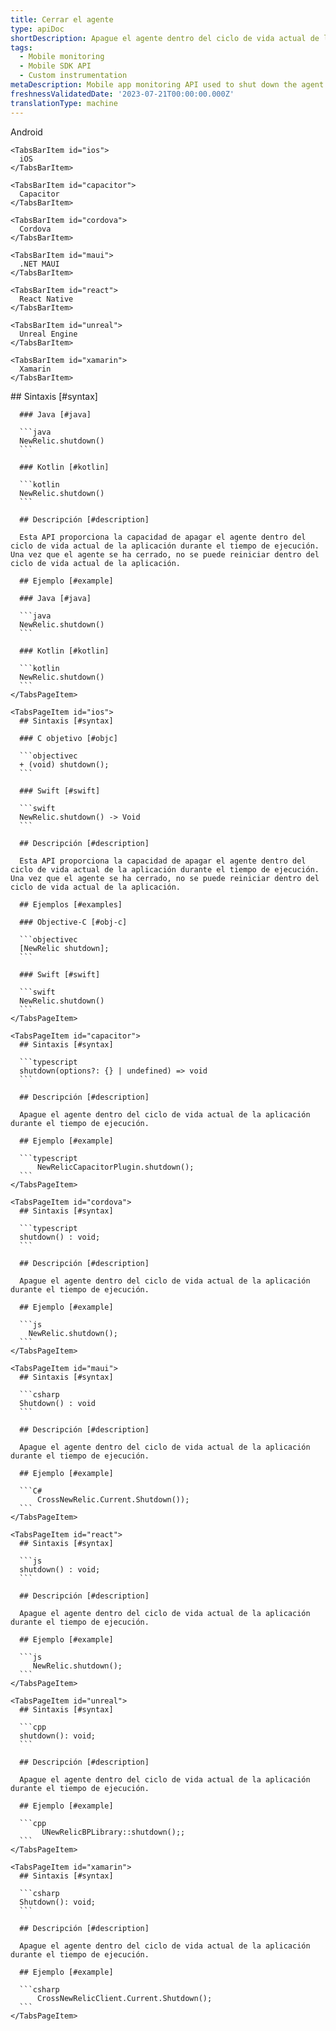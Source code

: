 ```yaml
---
title: Cerrar el agente
type: apiDoc
shortDescription: Apague el agente dentro del ciclo de vida actual de la aplicación durante el tiempo de ejecución.
tags:
  - Mobile monitoring
  - Mobile SDK API
  - Custom instrumentation
metaDescription: Mobile app monitoring API used to shut down the agent within the current application lifecycle during runtime.
freshnessValidatedDate: '2023-07-21T00:00:00.000Z'
translationType: machine
---
```


<Tabs>
  <TabsBar>
    <TabsBarItem id="android">
      Android
    </TabsBarItem>

    <TabsBarItem id="ios">
      iOS
    </TabsBarItem>

    <TabsBarItem id="capacitor">
      Capacitor
    </TabsBarItem>

    <TabsBarItem id="cordova">
      Cordova
    </TabsBarItem>

    <TabsBarItem id="maui">
      .NET MAUI
    </TabsBarItem>

    <TabsBarItem id="react">
      React Native
    </TabsBarItem>

    <TabsBarItem id="unreal">
      Unreal Engine
    </TabsBarItem>

    <TabsBarItem id="xamarin">
      Xamarin
    </TabsBarItem>
  </TabsBar>

  <TabsPages>
    <TabsPageItem id="android">
      ## Sintaxis [#syntax]

      ### Java [#java]

      ```java
      NewRelic.shutdown()
      ```

      ### Kotlin [#kotlin]

      ```kotlin
      NewRelic.shutdown()
      ```

      ## Descripción [#description]

      Esta API proporciona la capacidad de apagar el agente dentro del ciclo de vida actual de la aplicación durante el tiempo de ejecución. Una vez que el agente se ha cerrado, no se puede reiniciar dentro del ciclo de vida actual de la aplicación.

      ## Ejemplo [#example]

      ### Java [#java]

      ```java
      NewRelic.shutdown()
      ```

      ### Kotlin [#kotlin]

      ```kotlin
      NewRelic.shutdown()
      ```
    </TabsPageItem>

    <TabsPageItem id="ios">
      ## Sintaxis [#syntax]

      ### C objetivo [#objc]

      ```objectivec
      + (void) shutdown();
      ```

      ### Swift [#swift]

      ```swift
      NewRelic.shutdown() -> Void
      ```

      ## Descripción [#description]

      Esta API proporciona la capacidad de apagar el agente dentro del ciclo de vida actual de la aplicación durante el tiempo de ejecución. Una vez que el agente se ha cerrado, no se puede reiniciar dentro del ciclo de vida actual de la aplicación.

      ## Ejemplos [#examples]

      ### Objective-C [#obj-c]

      ```objectivec
      [NewRelic shutdown];
      ```

      ### Swift [#swift]

      ```swift
      NewRelic.shutdown()
      ```
    </TabsPageItem>

    <TabsPageItem id="capacitor">
      ## Sintaxis [#syntax]

      ```typescript
      shutdown(options?: {} | undefined) => void
      ```

      ## Descripción [#description]

      Apague el agente dentro del ciclo de vida actual de la aplicación durante el tiempo de ejecución.

      ## Ejemplo [#example]

      ```typescript
          NewRelicCapacitorPlugin.shutdown();
      ```
    </TabsPageItem>

    <TabsPageItem id="cordova">
      ## Sintaxis [#syntax]

      ```typescript
      shutdown() : void;
      ```

      ## Descripción [#description]

      Apague el agente dentro del ciclo de vida actual de la aplicación durante el tiempo de ejecución.

      ## Ejemplo [#example]

      ```js
        NewRelic.shutdown();
      ```
    </TabsPageItem>

    <TabsPageItem id="maui">
      ## Sintaxis [#syntax]

      ```csharp
      Shutdown() : void
      ```

      ## Descripción [#description]

      Apague el agente dentro del ciclo de vida actual de la aplicación durante el tiempo de ejecución.

      ## Ejemplo [#example]

      ```C#
          CrossNewRelic.Current.Shutdown());
      ```
    </TabsPageItem>

    <TabsPageItem id="react">
      ## Sintaxis [#syntax]

      ```js
      shutdown() : void;
      ```

      ## Descripción [#description]

      Apague el agente dentro del ciclo de vida actual de la aplicación durante el tiempo de ejecución.

      ## Ejemplo [#example]

      ```js
         NewRelic.shutdown();
      ```
    </TabsPageItem>

    <TabsPageItem id="unreal">
      ## Sintaxis [#syntax]

      ```cpp
      shutdown(): void;
      ```

      ## Descripción [#description]

      Apague el agente dentro del ciclo de vida actual de la aplicación durante el tiempo de ejecución.

      ## Ejemplo [#example]

      ```cpp
           UNewRelicBPLibrary::shutdown();;
      ```
    </TabsPageItem>

    <TabsPageItem id="xamarin">
      ## Sintaxis [#syntax]

      ```csharp
      Shutdown(): void;
      ```

      ## Descripción [#description]

      Apague el agente dentro del ciclo de vida actual de la aplicación durante el tiempo de ejecución.

      ## Ejemplo [#example]

      ```csharp
          CrossNewRelicClient.Current.Shutdown();
      ```
    </TabsPageItem>
  </TabsPages>
</Tabs>
